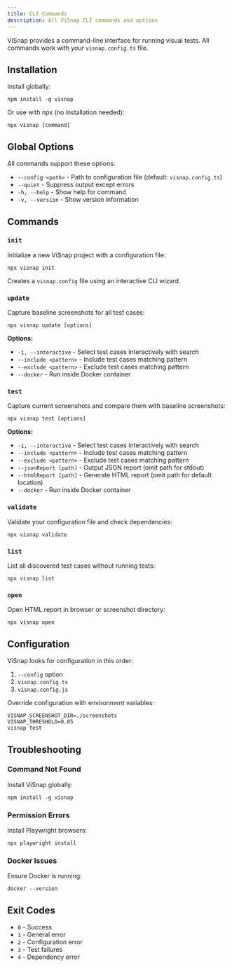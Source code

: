 ```yaml
---
title: CLI Commands
description: All ViSnap CLI commands and options
---
```


ViSnap provides a command-line interface for running visual tests. All commands work with your `visnap.config.ts` file.

## Installation

Install globally:

```npm
npm install -g visnap
```

Or use with npx (no installation needed):

```npm
npx visnap [command]
```

## Global Options

All commands support these options:

- `--config <path>` - Path to configuration file (default: `visnap.config.ts`)
- `--quiet` - Suppress output except errors
- `-h, --help` - Show help for command
- `-v, --version` - Show version information

## Commands

### `init`

Initialize a new ViSnap project with a configuration file:

```npm
npx visnap init
```

Creates a `visnap.config` file using an interactive CLI wizard.

### `update`

Capture baseline screenshots for all test cases:

```npm
npx visnap update [options]
```

**Options:**
- `-i, --interactive` - Select test cases interactively with search
- `--include <pattern>` - Include test cases matching pattern
- `--exclude <pattern>` - Exclude test cases matching pattern
- `--docker` - Run inside Docker container

### `test`

Capture current screenshots and compare them with baseline screenshots:

```npm
npx visnap test [options]
```

**Options:**
- `-i, --interactive` - Select test cases interactively with search
- `--include <pattern>` - Include test cases matching pattern
- `--exclude <pattern>` - Exclude test cases matching pattern
- `--jsonReport [path]` - Output JSON report (omit path for stdout)
- `--htmlReport [path]` - Generate HTML report (omit path for default location)
- `--docker` - Run inside Docker container

### `validate`

Validate your configuration file and check dependencies:

```npm
npx visnap validate
```

### `list`

List all discovered test cases without running tests:

```npm
npx visnap list
```

### `open`

Open HTML report in browser or screenshot directory:

```npm
npx visnap open
```

## Configuration

ViSnap looks for configuration in this order:
1. `--config` option
2. `visnap.config.ts`
3. `visnap.config.js`

Override configuration with environment variables:

```npm
VISNAP_SCREENSHOT_DIR=./screenshots
VISNAP_THRESHOLD=0.05
visnap test
```

## Troubleshooting

### Command Not Found

Install ViSnap globally:

```npm
npm install -g visnap
```

### Permission Errors

Install Playwright browsers:

```npm
npx playwright install
```

### Docker Issues

Ensure Docker is running:

```npm
docker --version
```

## Exit Codes

- `0` - Success
- `1` - General error
- `2` - Configuration error
- `3` - Test failures
- `4` - Dependency error
